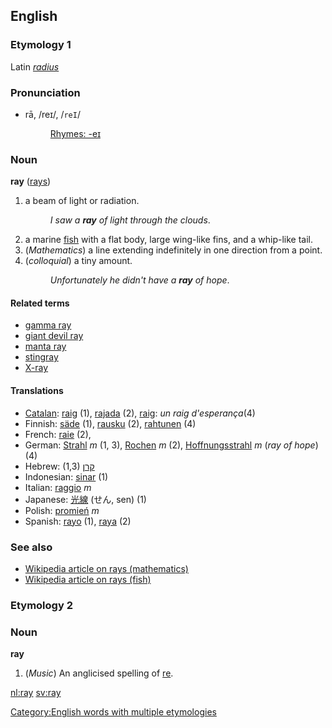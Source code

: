 ==English==
===Etymology 1===
Latin ''[[radius]]''

===Pronunciation===
*rā, /reɪ/, /<tt>reI</tt>/
*:[[Rhymes:English:-eɪ|Rhymes: -eɪ]]

===Noun===
'''ray''' ([[rays]])

#a beam of light or radiation.
#:''I saw a '''ray''' of light through the clouds''.
#a marine [[fish]] with a flat body, large wing-like fins, and a whip-like tail.
#(''Mathematics'') a line extending indefinitely in one direction from a point.
#(''colloquial'') a tiny amount.
#:''Unfortunately he didn't have a '''ray''' of hope''.

==== Related terms ====
*[[gamma ray]]
*[[giant devil ray]]
*[[manta ray]]
*[[stingray]]
*[[X-ray]]

==== Translations ====
*[[Catalan]]: [[raig]] (1), [[rajada]] (2), [[raig]]: ''un raig d'esperança''(4)
*Finnish: [[säde]] (1), [[rausku]] (2), [[rahtunen]] (4)
*French: [[raie]] {{f}} (2),
*German: [[Strahl]] ''m'' (1, 3), [[Rochen]] ''m'' (2), [[Hoffnungsstrahl]] ''m'' (''ray of hope'') (4)
*Hebrew: (1,3) [[קרן]]
*Indonesian: [[sinar]] (1)
*Italian: [[raggio]] ''m''
*Japanese: [[光線]] (せん, sen) (1)
*Polish: [[promień]] ''m''
*Spanish: [[rayo]] (1), [[raya]] (2)

===See also===
*[[w:Ray|Wikipedia article on rays (mathematics)]]
*[[w:Ray (fish)|Wikipedia article on rays (fish)]]

===Etymology 2===
===Noun===
'''ray'''

#(''Music'') An anglicised spelling of [[re]].

[[Category:English words with multiple etymologies]]

[[nl:ray]]
[[sv:ray]]